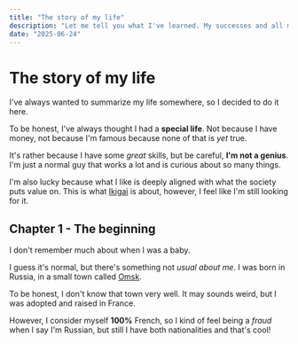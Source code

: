 ```yaml
---
title: "The story of my life"
description: "Let me tell you what I've learned. My successes and all my past mistakes."
date: "2025-06-24"
---
```


# The story of my life

I've always wanted to summarize my life somewhere, so I decided to do it here.

To be honest, I've always thought I had a **special life**. Not because I have money, not because I'm famous because none of that is _yet_ true.

It's rather because I have some _great_ skills, but be careful, **I'm not a genius**. I'm just a normal guy that works a lot and is curious about so many things.

I'm also lucky because what I like is deeply aligned with what the society puts value on. This is what [Ikigai](https://en.wikipedia.org/wiki/Ikigai) is about, however, I feel like I'm still looking for it.

## Chapter 1 - The beginning

I don't remember much about when I was a baby.

I guess it's normal, but there's something not _usual about me_. I was born in Russia, in a small town called [Omsk](https://en.wikipedia.org/wiki/Omsk).

To be honest, I don't know that town very well. It may sounds weird, but I was adopted and raised in France.

However, I consider myself **100%** French, so I kind of feel being a _fraud_ when I say I'm Russian, but still I have both nationalities and that's cool!
